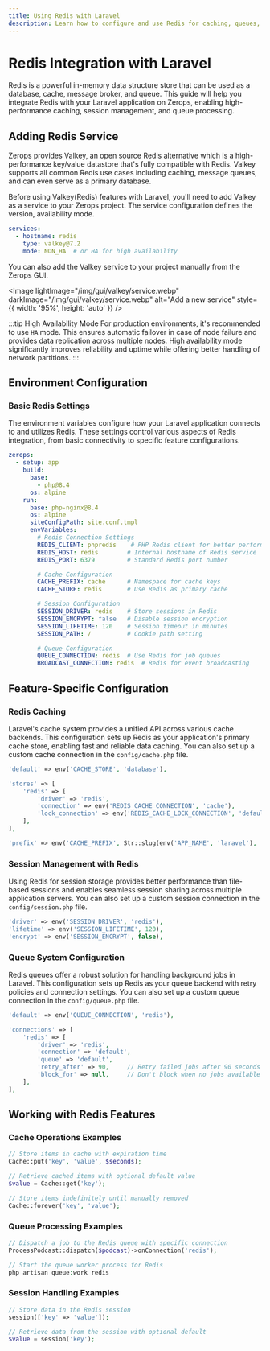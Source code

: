 ```yaml
---
title: Using Redis with Laravel
description: Learn how to configure and use Redis for caching, queues, and sessions in your Laravel application on Zerops
---
```



# Redis Integration with Laravel

Redis is a powerful in-memory data structure store that can be used as a database, cache, message broker, and queue. This guide will help you integrate Redis with your Laravel application on Zerops, enabling high-performance caching, session management, and queue processing.

## Adding Redis Service

Zerops provides Valkey, an open source Redis alternative which is a high-performance key/value datastore that's fully compatible with Redis. Valkey supports all common Redis use cases including caching, message queues, and can even serve as a primary database.

Before using Valkey(Redis) features with Laravel, you'll need to add Valkey as a service to your Zerops project. The service configuration defines the version, availability mode.

```yml
services:
  - hostname: redis
    type: valkey@7.2
    mode: NON_HA  # or HA for high availability
```

You can also add the Valkey service to your project manually from the Zerops GUI.

<Image
  lightImage="/img/gui/valkey/service.webp"
  darkImage="/img/gui/valkey/service.webp"
  alt="Add a new service"
  style={{ width: '95%', height: 'auto' }}
/>

:::tip High Availability Mode
For production environments, it's recommended to use `HA` mode. This ensures automatic failover in case of node failure and provides data replication across multiple nodes. High availability mode significantly improves reliability and uptime while offering better handling of network partitions.
:::

## Environment Configuration

### Basic Redis Settings

The environment variables configure how your Laravel application connects to and utilizes Redis. These settings control various aspects of Redis integration, from basic connectivity to specific feature configurations.

```yml
zerops:
  - setup: app
    build:
      base:
        - php@8.4
      os: alpine
    run:
      base: php-nginx@8.4
      os: alpine
      siteConfigPath: site.conf.tmpl
      envVariables:
        # Redis Connection Settings
        REDIS_CLIENT: phpredis    # PHP Redis client for better performance
        REDIS_HOST: redis        # Internal hostname of Redis service
        REDIS_PORT: 6379         # Standard Redis port number

        # Cache Configuration
        CACHE_PREFIX: cache      # Namespace for cache keys
        CACHE_STORE: redis       # Use Redis as primary cache

        # Session Configuration
        SESSION_DRIVER: redis    # Store sessions in Redis
        SESSION_ENCRYPT: false   # Disable session encryption
        SESSION_LIFETIME: 120    # Session timeout in minutes
        SESSION_PATH: /          # Cookie path setting

        # Queue Configuration
        QUEUE_CONNECTION: redis  # Use Redis for job queues
        BROADCAST_CONNECTION: redis  # Redis for event broadcasting
```

## Feature-Specific Configuration

### Redis Caching

Laravel's cache system provides a unified API across various cache backends. This configuration sets up Redis as your application's primary cache store, enabling fast and reliable data caching. You can also set up a custom cache connection in the `config/cache.php` file.

```php
'default' => env('CACHE_STORE', 'database'),

'stores' => [
    'redis' => [
        'driver' => 'redis',
        'connection' => env('REDIS_CACHE_CONNECTION', 'cache'),
        'lock_connection' => env('REDIS_CACHE_LOCK_CONNECTION', 'default'),
    ],
],

'prefix' => env('CACHE_PREFIX', Str::slug(env('APP_NAME', 'laravel'), '_').'_cache_'),
```

### Session Management with Redis

Using Redis for session storage provides better performance than file-based sessions and enables seamless session sharing across multiple application servers. You can also set up a custom session connection in the `config/session.php` file.

```php
'driver' => env('SESSION_DRIVER', 'redis'),
'lifetime' => env('SESSION_LIFETIME', 120),
'encrypt' => env('SESSION_ENCRYPT', false),
```

### Queue System Configuration

Redis queues offer a robust solution for handling background jobs in Laravel. This configuration sets up Redis as your queue backend with retry policies and connection settings. You can also set up a custom queue connection in the `config/queue.php` file.

```php
'default' => env('QUEUE_CONNECTION', 'redis'),

'connections' => [
    'redis' => [
        'driver' => 'redis',
        'connection' => 'default',
        'queue' => 'default',
        'retry_after' => 90,     // Retry failed jobs after 90 seconds
        'block_for' => null,     // Don't block when no jobs available
    ],
],
```

## Working with Redis Features

### Cache Operations Examples
```php
// Store items in cache with expiration time
Cache::put('key', 'value', $seconds);

// Retrieve cached items with optional default value
$value = Cache::get('key');

// Store items indefinitely until manually removed
Cache::forever('key', 'value');
```

### Queue Processing Examples
```php
// Dispatch a job to the Redis queue with specific connection
ProcessPodcast::dispatch($podcast)->onConnection('redis');

// Start the queue worker process for Redis
php artisan queue:work redis
```

### Session Handling Examples
```php
// Store data in the Redis session
session(['key' => 'value']);

// Retrieve data from the session with optional default
$value = session('key');
```
